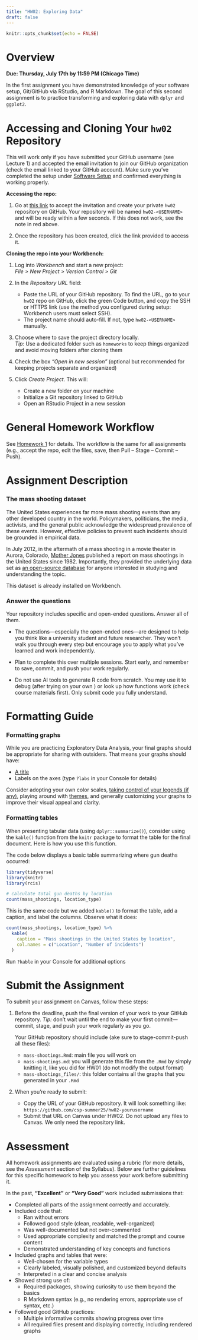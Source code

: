 ```yaml
---
title: "HW02: Exploring Data"
draft: false
---
```


```r
knitr::opts_chunk$set(echo = FALSE)
```

# Overview

**Due: Thursday, July 17th by 11:59 PM (Chicago Time)**

In the first assignment you have demonstrated knowledge of your software setup, Git/GitHub via RStudio, and R Markdown. The goal of this second assignment is to practice transforming and exploring data with `dplyr` and `ggplot2`.


# Accessing and Cloning Your `hw02` Repository

::: {.callout-important}
This will work only if you have submitted your GitHub username (see Lecture 1) and accepted the email invitation to join our GitHub organization (check the email linked to your GitHub account). Make sure you’ve completed the setup under [Software Setup](../setup/index.qmd) and confirmed everything is working properly.
:::

**Accessing the repo:** 

1. Go at [this link](https://classroom.github.com/a/F_vzVpqX) to accept the invitation and create your private `hw02` repository on GitHub. Your repository will be named `hw02-<USERNAME>` and will be ready within a few seconds. If this does not work, see the note in red above.

2. Once the repository has been created, click the link provided to access it.


**Cloning the repo into your Workbench:**

1. Log into *Workbench* and start a new project:  
   *File > New Project > Version Control > Git*

2. In the *Repository URL* field:
   - Paste the URL of your GitHub repository. To find the URL, go to your `hw02` repo on GitHub, click the green Code button, and copy the SSH or HTTPS link (use the method you configured during setup: Workbench users must select SSH).
   - The project name should auto-fill. If not, type `hw02-<USERNAME>` manually.

3. Choose where to save the project directory locally.  
   *Tip:* Use a dedicated folder such as `homeworks` to keep things organized and avoid moving folders after cloning them

4. Check the box *"Open in new session"* (optional but recommended for keeping projects separate and organized)

5. Click *Create Project*. This will:
   - Create a new folder on your machine  
   - Initialize a Git repository linked to GitHub  
   - Open an RStudio Project in a new session


# General Homework Workflow

See [Homework 1](hw01.qmd) for details. The workflow is the same for all assignments (e.g., accept the repo, edit the files, save, then Pull – Stage – Commit – Push).


# Assignment Description

### The mass shooting dataset

The United States experiences far more mass shooting events than any other developed country in the world. Policymakers, politicians, the media, activists, and the general public acknowledge the widespread prevalence of these events. However, effective policies to prevent such incidents should be grounded in empirical data.

In July 2012, in the aftermath of a mass shooting in a movie theater in Aurora, Colorado,
[Mother Jones](https://www.motherjones.com/politics/2012/07/mass-shootings-map/) published a report on mass shootings in the United States since 1982. Importantly, they provided the underlying data set as [an open-source database](https://www.motherjones.com/politics/2012/12/mass-shootings-mother-jones-full-data/) for anyone interested in studying and understanding the topic.

This dataset is already installed on Workbench.

<!--
This dataset in included in the [`rcis`](https://github.com/css-materials/rcis) library on GitHub. 

* If you are working on Workbench, you should have everything already installed. Simply load the library by typing in your console `library(rcis)`, then load the dataset by typing `data("mass_shootings")`. Type `?mass_shootings` for detailed information on the variables and other coding information. I'd suggest to work with R version 4.2 on Workbench

* If you are using R on your local computer, you first need to install the `rcis` by typing in your console `remotes::install_github("css-materials/rcis")`. If you don't already have the `remotes` library installed, you will get an error. Go back and install it first using `install.packages()`, then install `rcis`. Finally, the mass shootings dataset can be loaded using `data("mass_shootings")`. Use the help function in R `?mass_shootings` for detailed information on the variables and other coding information.
-->

### Answer the questions

Your repository includes specific and open-ended questions. Answer all of them.

::: {.callout-note}

- The questions—especially the open-ended ones—are designed to help you think like a university student and future researcher. They won’t walk you through every step but encourage you to apply what you’ve learned and work independently.

- Plan to complete this over multiple sessions. Start early, and remember to save, commit, and push your work regularly.

- Do not use AI tools to generate R code from scratch. You may use it to debug (after trying on your own ) or look up how functions work (check course materials first). Only submit code you fully understand.
:::


# Formatting Guide

### Formatting graphs

While you are practicing Exploratory Data Analysis, your final graphs should be appropriate for sharing with outsiders. That means your graphs should have:

* [A title](http://r4ds.had.co.nz/graphics-for-communication.html#label)
* Labels on the axes (type `?labs` in your Console for details)

Consider adopting your own color scales, [taking control of your legends (if any)](http://www.cookbook-r.com/Graphs/Legends_(ggplot2)/), playing around with [themes](https://ggplot2.tidyverse.org/reference/index.html#section-themes), and generally customizing your graphs to improve their visual appeal and clarity.


### Formatting tables

When presenting tabular data (using `dplyr::summarize()`), consider using the `kable()` function from the `knitr` package to format the table for the final document. Here is how you use this function.

The code below displays a basic table summarizing where gun deaths occurred:
```r
library(tidyverse)
library(knitr)
library(rcis)
```

```r
# calculate total gun deaths by location
count(mass_shootings, location_type)
```

This is the same code but we added `kable()` to format the table, add a caption, and label the columns. Observe what it does:
```r
count(mass_shootings, location_type) %>%
  kable(
    caption = "Mass shootings in the United States by location",
    col.names = c("Location", "Number of incidents")
  )
```

Run `?kable` in your Console for additional options

<!-- We expect you to use this function for formatting tabular data in this and future assigments. -->


# Submit the Assignment

To submit your assignment on Canvas, follow these steps:

1. Before the deadline, push the final version of your work to your GitHub repository. *Tip:* don’t wait until the end to make your first commit—commit, stage, and push your work regularly as you go.

   Your GitHub repository should include (ake sure to stage-commit-push all these files):
   - `mass-shootings.Rmd`: main file you will work on
   - `mass-shootings.md`: you will generate this file from the `.Rmd` by simply knitting it, like you did for HW01 (do not modify the output format)
   - `mass-shootings_files/`: this folder contains all the graphs that you generated in your `.Rmd`

2. When you're ready to submit:
   - Copy the URL of your GitHub repository. It will look something like: `https://github.com/csp-summer25/hw02-yourusername`
   - Submit that URL on Canvas under HW02. Do not upload any files to Canvas. We only need the repository link.


# Assessment

All homework assignments are evaluated using a rubric (for more details, see the *Assessment* section of the Syllabus). Below are further guidelines for this specific homework to help you assess your work before submitting it. 

In the past, **"Excellent"** or **"Very Good"** work included submissions that:

- Completed all parts of the assignment correctly and accurately.
- Included code that:
  - Ran without errors
  - Followed good style (clean, readable, well-organized)
  - Was well-documented but not over-commented
  - Used appropriate complexity and matched the prompt and course content
  - Demonstrated understanding of key concepts and functions
- Included graphs and tables that were:
  - Well-chosen for the variable types
  - Clearly labeled, visually polished, and customized beyond defaults
  - Interpreted in a clear and concise analysis
- Showed strong use of:
  - Required packages, showing curiosity to use them beyond the basics
  - R Markdown syntax (e.g., no rendering errors, appropriate use of syntax, etc.)
- Followed good GitHub practices:
  - Multiple informative commits showing progress over time
  - All required files present and displaying correctly, including rendered graphs

<!--

- "Excellent" under the "Achievement" element of the rubric might include correctly completing at least some of the optional parts of the questions.

*Needs improvement:* Doesn't complete all components. Code is too minimal, poorly written, and/or not documented. Plots are not correct and/or too minimal (e.g., same type of plot for each graph, or doesn't use plots appropriate for the variables being analyzed, or missing labels/titles, or leave default without experimenting). Does not follow or follows incorrectly the provided formatting guide. Shows partial or incomplete understanding of the packages needed for the assignment. Interpretation is lacking or incomplete. No record of commits other than the final push to GitHub (we expect students to commit often).

*Good:* Solid effort. Hits all the elements. Minor omissions but no clear mistakes. Easy to follow (both the code and the output). Shows sufficient understanding of the packages needed for the assignment.

*Excellent:* Finished all components of the assignment correctly. Code is well-documented (both self-documented and with additional comments as necessary). Graphs and tables are properly labeled, well-executed, and carefully chosen. Analysis is clear and easy to follow (e.g., graphs are labeled clearly and/or additional text to describe how you interpret the output). Shows solid understanding of the packages needed for the assignment. Repo shows history of multiple commits to back up and show a progression in the work.
-->

<!--
# Acknowledgments

The initial version of this homework was developed by Benjamin Soltoff  (“Computing for the Social Sciences” licensed under the CC BY-NC 4.0 Creative Commons License). Further implementations have been developed by Sabrina Nardin.

{r child = here::here("R", "_ack_ben.Rmd")}

[^clean]: For the purposes of this assignment, some data cleaning of the underlying raw data have been performed. You can view the data cleaning code [here](https://github.com/cis-ds/rcis/blob/master/data-raw/mass-shootings.R).
-->